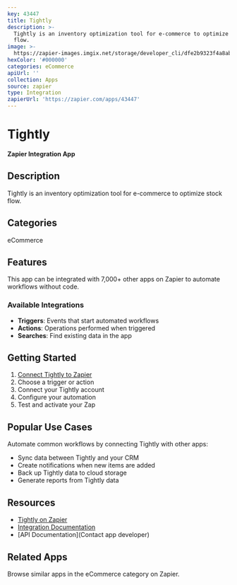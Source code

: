 ```yaml
---
key: 43447
title: Tightly
description: >-
  Tightly is an inventory optimization tool for e-commerce to optimize stock
  flow.
image: >-
  https://zapier-images.imgix.net/storage/developer_cli/dfe2b9323f4a8ab459d1a9f4782c6ee1.png?auto=format%2Ccompress&ixlib=python-3.0.0&q=50
hexColor: '#000000'
categories: eCommerce
apiUrl: ''
collection: Apps
source: zapier
type: Integration
zapierUrl: 'https://zapier.com/apps/43447'
---
```

# Tightly

**Zapier Integration App**

## Description

Tightly is an inventory optimization tool for e-commerce to optimize stock flow.

## Categories

eCommerce

## Features

This app can be integrated with 7,000+ other apps on Zapier to automate workflows without code.

### Available Integrations

- **Triggers**: Events that start automated workflows
- **Actions**: Operations performed when triggered
- **Searches**: Find existing data in the app

## Getting Started

1. [Connect Tightly to Zapier](https://zapier.com/apps/43447)
2. Choose a trigger or action
3. Connect your Tightly account
4. Configure your automation
5. Test and activate your Zap

## Popular Use Cases

Automate common workflows by connecting Tightly with other apps:

- Sync data between Tightly and your CRM
- Create notifications when new items are added
- Back up Tightly data to cloud storage
- Generate reports from Tightly data

## Resources

- [Tightly on Zapier](https://zapier.com/apps/43447)
- [Integration Documentation](https://zapier.com/apps/43447/integrations)
- [API Documentation](Contact app developer)

## Related Apps

Browse similar apps in the eCommerce category on Zapier.
